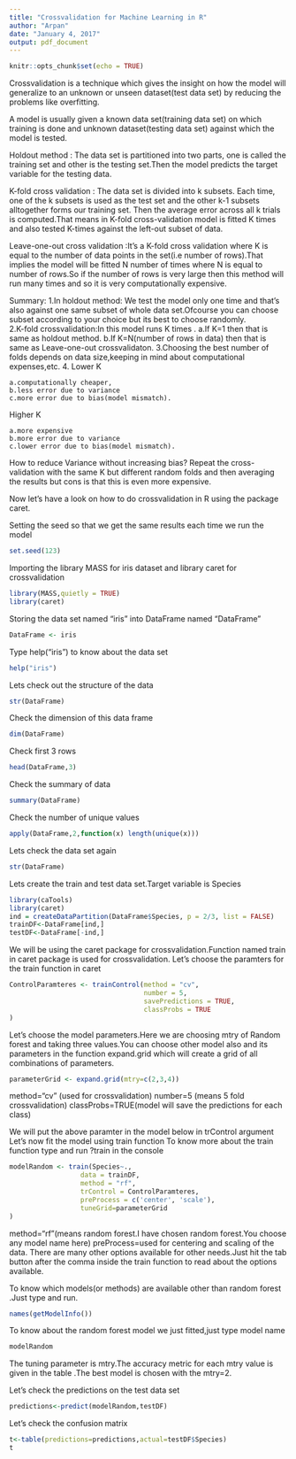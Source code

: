 ```yaml
---
title: "Crossvalidation for Machine Learning in R"
author: "Arpan"
date: "January 4, 2017"
output: pdf_document
---
```


```r
knitr::opts_chunk$set(echo = TRUE)
```

Crossvalidation is a technique which gives the  insight on how the model will generalize to an unknown or unseen dataset(test data set) by reducing the problems like overfitting.

A model is usually given a known data set(training data set) on which training is done and unknown dataset(testing data set) against which the model is tested. 


Holdout method :  The data set is partitioned into two parts, one is called the training set and other is the testing set.Then the model predicts the target variable for the testing data.

K-fold cross validation : The data set is divided into k subsets. Each time, one of the k subsets is used as the test set and the other k-1 subsets alltogether forms our training set. Then the average error across all k trials is computed.That means in K-fold cross-validation model is fitted K times and also tested K-times against the left-out subset of data.

Leave-one-out cross validation :It's a K-fold cross validation where K is equal to the number of data points in the set(i.e number of rows).That implies the model will be fitted N number of times where N is equal to number of rows.So if the number of rows is very large then this method will run many times and so it is very computationally expensive.


Summary:
1.In holdout method: We test the model only one time and that's also against one same subset of whole data set.Ofcourse you can choose subset according to your choice but its best to choose randomly.  
2.K-fold crossvalidation:In this model runs K times .
      a.If K=1 then that is same as holdout method.
      b.If K=N(number of rows in data) then that is same as 		    Leave-one-out crossvalidaton.
3.Choosing the best number of folds depends on data size,keeping in mind about computational expenses,etc.
4. Lower K 

	a.computationally cheaper, 
	b.less error due to variance
	c.more error due to bias(model mismatch).       

Higher K 

	a.more expensive
	b.more error due to variance
	c.lower error due to bias(model mismatch).

How to reduce Variance without increasing bias?
Repeat the cross-validation with the same K but different random folds and then averaging the results but cons is that this is even more expensive. 


Now let's have a look on how to do  crossvalidation in R using the package caret.

Setting the seed so that we get the same results each time we run the model 
```r
set.seed(123)
```

Importing the library MASS for iris dataset and library caret for crossvalidation

```r
library(MASS,quietly = TRUE)
library(caret)
```

Storing the data set named "iris" into DataFrame named "DataFrame"
```r
DataFrame <- iris
```

Type help("iris") to know about the data set 
```r
help("iris")
```

Lets check out the structure of the data 
```r
str(DataFrame)
```

Check the dimension of this data frame
```r
dim(DataFrame)
```

Check first 3 rows
```r
head(DataFrame,3)
```

Check the summary of data 
```r
summary(DataFrame)
```

Check the number of unique values 
```r
apply(DataFrame,2,function(x) length(unique(x)))
```

Lets check the data set again
```r
str(DataFrame)
```

Lets create the train and test data set.Target variable is Species
```r
library(caTools)
library(caret)
ind = createDataPartition(DataFrame$Species, p = 2/3, list = FALSE)
trainDF<-DataFrame[ind,]
testDF<-DataFrame[-ind,]
```

We will be using the caret package for crossvalidation.Function named train in caret package is used for crossvalidation.
Let's choose the paramters for the train function in caret

```r
ControlParamteres <- trainControl(method = "cv",
                                  number = 5,
                                  savePredictions = TRUE,
                                  classProbs = TRUE
)
```

Let's choose the model parameters.Here we are choosing mtry of Random forest and taking three values.You can choose other model also and its parameters in the function expand.grid which will create a grid of all combinations of parameters.
```r
parameterGrid <- expand.grid(mtry=c(2,3,4))
```

method="cv" (used for crossvalidation)
number=5 (means 5 fold crossvalidation)
classProbs=TRUE(model will save the predictions for each class)

We will put the above paramter in the model below in trControl argument
Let's now fit the model using train function
To know more about the train function type and run ?train in the console
```r
modelRandom <- train(Species~., 
                  data = trainDF,
                  method = "rf",
                  trControl = ControlParamteres,
                  preProcess = c('center', 'scale'),
                  tuneGrid=parameterGrid
)
```


method="rf"(means random forest.I have chosen random forest.You choose any model name here)
preProcess=used for centering and scaling of the data.
There are many other options available for other needs.Just hit the tab button after the comma inside the train function to read about the options available.

To know which models(or methods) are available other than random forest .Just type and run.
```r
names(getModelInfo())
```

To know about the random forest model we just fitted,just type model name
```r
modelRandom
```

The tuning parameter is mtry.The accuracy metric for each mtry value is given in the table .The best model is chosen with the mtry=2.

Let's check the predictions on the test data set

```r
predictions<-predict(modelRandom,testDF)
```

Let's check the confusion matrix 
```r
t<-table(predictions=predictions,actual=testDF$Species)
t
```

